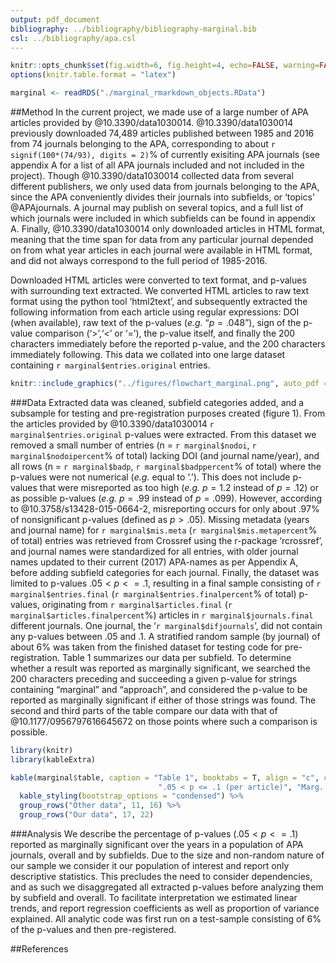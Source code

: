 ```yaml
---
output: pdf_document
bibliography: ../bibliography/bibliography-marginal.bib
csl: ../bibliography/apa.csl
---
```

```r
knitr::opts_chunk$set(fig.width=6, fig.height=4, echo=FALSE, warning=FALSE, message=FALSE)
options(knitr.table.format = "latex") 
```
```r
marginal <- readRDS("./marginal_rmarkdown_objects.RData")
```

##Method
In the current project, we made use of a large number of APA articles provided by @10.3390/data1030014. @10.3390/data1030014 previously downloaded 74,489 articles published between 1985 and 2016 from 74 journals belonging to the APA, corresponding to about `r signif(100*(74/93), digits = 2)`% of currently exisiting APA journals (see appendix A for a list of all APA journals included and not included in the project). Though @10.3390/data1030014 collected data from several different publishers, we only used data from journals belonging to the APA, since the APA conveniently divides their journals into subfields, or 'topics' @APAjournals. A journal may publish on several topics, and a full list of which journals were included in which subfields can be found in appendix A. Finally, @10.3390/data1030014 only downloaded articles in HTML format, meaning that the time span for data from any particular journal depended on from what year articles in each journal were available in HTML format, and did not always correspond to the full period of 1985-2016. 

Downloaded HTML articles were converted to text format, and p-values with surrounding text extracted. We converted HTML articles to raw text format using the python tool 'html2text', and subsequently extracted the following information from each article using regular expressions: DOI (when available), raw text of the p-values (_e.g._ "$p=.048$"), sign of the p-value comparison ('>','<' or '='), the p-value itself, and finally the 200 characters immediately before the reported p-value, and the 200 characters immediately following. This data we collated into one large dataset containing `r marginal$entries.original` entries. 

```r
knitr::include_graphics("../figures/flowchart_marginal.png", auto_pdf = TRUE)
```

###Data
Extracted data was cleaned, subfield categories added, and a subsample for testing and pre-registration purposes created (figure 1). From the articles provided by @10.3390/data1030014 `r marginal$entries.original` p-values were extracted. From this dataset we removed a small number of entries (n = `r marginal$nodoi`, `r marginal$nodoipercent`% of total) lacking DOI (and journal name/year), and all rows (n = `r marginal$badp`, `r marginal$badppercent`% of total) where the p-values were not numerical (_e.g._ equal to '.'). This does not include p-values that were misreported as too high (_e.g._ $p = 1.2$ instead of $p = .12$) or as possible p-values (_e.g._ $p = .99$ instead of $p = .099$). However, according to @10.3758/s13428-015-0664-2, misreporting occurs for only about .97% of nonsignificant p-values (defined as $p > .05$). Missing metadata (years and journal name) for `r marginal$mis.meta` (`r marginal$mis.metapercent`% of total) entries was retrieved from Crossref using the r-package 'rcrossref', and journal names were standardized for all entries, with older journal names updated to their current (2017) APA-names as per Appendix A, before adding subfield categories for each journal. Finally, the dataset was limited to p-values $.05 < p <= .1$, resulting in a final sample consisting of `r marginal$entries.final` (`r marginal$entries.finalpercent`% of total) p-values, originating from `r marginal$articles.final` (`r marginal$articles.finalpercent`%) articles in `r marginal$journals.final` different journals. One journal, the '`r marginal$difjournals`', did not contain any p-values between .05 and .1. A stratified random sample (by journal) of about 6% was taken from the finished dataset for testing code for pre-registration. Table 1 summarizes our data per subfield. To determine whether a result was reported as marginally significant, we searched the 200 characters preceding and succeeding a given p-value for strings containing "marginal" and "approach", and considered the p-value to be reported as marginally significant if either of those strings was found. The second and third parts of the table compare our data with that of @10.1177/0956797616645672 on those points where such a comparison is possible.

```r
library(knitr)
library(kableExtra)

kable(marginal$table, caption = "Table 1", booktabs = T, align = "c", col.names = c("Field", "Journals/year", "Articles", "P-values (per article)", 
                                 ".05 < p <= .1 (per article)", "Marg. sig. (%)")) %>%
  kable_styling(bootstrap_options = "condensed") %>%
  group_rows("Other data", 11, 16) %>%
  group_rows("Our data", 17, 22)
```

###Analysis
We describe the percentage of p-values ($.05 < p <= .1$) reported as marginally significant over the years in a population of APA journals, overall and by subfields. Due to the size and non-random nature of our sample we consider it our population of interest and report only descriptive statistics. This precludes the need to consider dependencies, and as such we disaggregated all extracted p-values before analyzing them by subfield and overall. To facilitate interpretation we estimated linear trends, and report regression coefficients as well as proportion of variance explained. All analytic code was first run on a test-sample consisting of 6% of the p-values and then pre-registered.

##References
